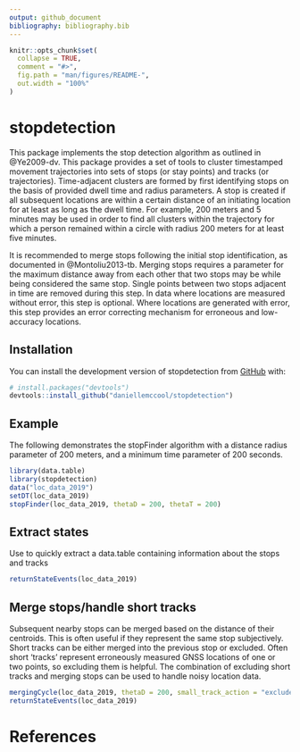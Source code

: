 ```yaml
---
output: github_document
bibliography: bibliography.bib
---
```


<!-- README.md is generated from README.Rmd. Please edit that file -->

```r
knitr::opts_chunk$set(
  collapse = TRUE,
  comment = "#>",
  fig.path = "man/figures/README-",
  out.width = "100%"
)
```

# stopdetection

<!-- badges: start -->
<!-- badges: end -->

This package implements the stop detection algorithm as outlined in @Ye2009-dv. This package provides a set of tools to cluster timestamped movement trajectories into sets of stops (or stay points) and tracks (or trajectories). Time-adjacent clusters are formed by first identifying stops on the basis of provided dwell time and radius parameters. A stop is created if all subsequent locations are within a certain distance of an initiating location for at least as long as the dwell time. For example, 200 meters and 5 minutes may be used in order to find all clusters within the trajectory for which a person remained within a circle with radius 200 meters for at least five minutes.

It is recommended to merge stops following the initial stop identification, as documented in @Montoliu2013-tb. Merging stops requires a parameter for the maximum distance away from each other that two stops may be while being considered the same stop. Single points between two stops adjacent in time are removed during this step. In data where locations are measured without error, this step is optional. Where locations are generated with error, this step provides an error correcting mechanism for erroneous and low-accuracy locations.

## Installation

You can install the development version of stopdetection from [GitHub](https://github.com/) with:

``` r
# install.packages("devtools")
devtools::install_github("daniellemccool/stopdetection")
```

## Example

The following demonstrates the stopFinder algorithm with a distance radius parameter of 200 meters, and a minimum time parameter of 200 seconds.


```r
library(data.table)
library(stopdetection)
data("loc_data_2019")
setDT(loc_data_2019)
stopFinder(loc_data_2019, thetaD = 200, thetaT = 200)
```
## Extract states

Use \code{returnStateEvents} to quickly extract a data.table containing information about the stops and tracks

```r
returnStateEvents(loc_data_2019)
```

## Merge stops/handle short tracks

Subsequent nearby stops can be merged based on the distance of their centroids. This is often useful if they represent the same stop subjectively. Short tracks can be either merged into the previous stop or excluded. Often short 'tracks' represent erroneously measured GNSS locations of one or two points, so excluding them is helpful. The combination of excluding short tracks and merging stops can be used to handle noisy location data.

```r
mergingCycle(loc_data_2019, thetaD = 200, small_track_action = "exclude")
returnStateEvents(loc_data_2019)
```

# References
